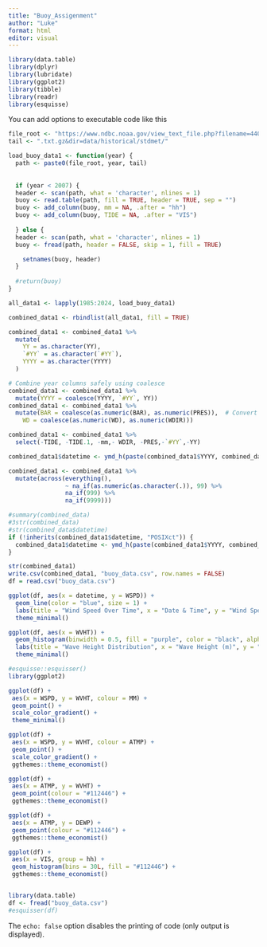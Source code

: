 ```yaml
---
title: "Buoy_Assigenment"
author: "Luke"
format: html
editor: visual
---
```


```r
library(data.table)
library(dplyr)
library(lubridate)
library(ggplot2)
library(tibble)
library(readr)
library(esquisse)
```

You can add options to executable code like this

```r
file_root <- "https://www.ndbc.noaa.gov/view_text_file.php?filename=44013h"
tail <- ".txt.gz&dir=data/historical/stdmet/"

load_buoy_data1 <- function(year) {
  path <- paste0(file_root, year, tail)
  
  
  if (year < 2007) {
  header <- scan(path, what = 'character', nlines = 1)
  buoy <- read.table(path, fill = TRUE, header = TRUE, sep = "")
  buoy <- add_column(buoy, mm = NA, .after = "hh")
  buoy <- add_column(buoy, TIDE = NA, .after = "VIS")
    
  } else {
  header <- scan(path, what = 'character', nlines = 1)  
  buoy <- fread(path, header = FALSE, skip = 1, fill = TRUE)

    setnames(buoy, header)
  }
  
  #return(buoy)
}

all_data1 <- lapply(1985:2024, load_buoy_data1)

combined_data1 <- rbindlist(all_data1, fill = TRUE)
```

```r
combined_data1 <- combined_data1 %>%
  mutate(
    YY = as.character(YY),
    `#YY` = as.character(`#YY`),
    YYYY = as.character(YYYY)
  )

# Combine year columns safely using coalesce
combined_data1 <- combined_data1 %>%
  mutate(YYYY = coalesce(YYYY, `#YY`, YY))
combined_data1 <- combined_data1 %>%
  mutate(BAR = coalesce(as.numeric(BAR), as.numeric(PRES)),  # Convert BAR and PRES to numeric
    WD = coalesce(as.numeric(WD), as.numeric(WDIR)))

combined_data1 <- combined_data1 %>%
  select(-TIDE, -TIDE.1, -mm,- WDIR, -PRES,-`#YY`,-YY)

combined_data1$datetime <- ymd_h(paste(combined_data1$YYYY, combined_data1$MM, combined_data1$DD, combined_data1$hh, sep = "-"))

combined_data1 <- combined_data1 %>%
  mutate(across(everything(), 
                ~ na_if(as.numeric(as.character(.)), 99) %>%
                na_if(999) %>%
                na_if(9999)))

#summary(combined_data)
#3str(combined_data)
#str(combined_data$datetime)
if (!inherits(combined_data1$datetime, "POSIXct")) {
  combined_data1$datetime <- ymd_h(paste(combined_data1$YYYY, combined_data1$MM, combined_data1$DD, combined_data1$hh, sep = "-"))
}
```

```r
str(combined_data1)
write.csv(combined_data1, "buoy_data.csv", row.names = FALSE)
df = read.csv("buoy_data.csv")

```

```r
ggplot(df, aes(x = datetime, y = WSPD)) +
  geom_line(color = "blue", size = 1) +
  labs(title = "Wind Speed Over Time", x = "Date & Time", y = "Wind Speed (knots)") +
  theme_minimal()
```

```r
ggplot(df, aes(x = WVHT)) +
  geom_histogram(binwidth = 0.5, fill = "purple", color = "black", alpha = 0.7) +
  labs(title = "Wave Height Distribution", x = "Wave Height (m)", y = "Count") +
  theme_minimal()

```

```r
#esquisse::esquisser()
library(ggplot2)

ggplot(df) +
 aes(x = WSPD, y = WVHT, colour = MM) +
 geom_point() +
 scale_color_gradient() +
 theme_minimal()

ggplot(df) +
 aes(x = WSPD, y = WVHT, colour = ATMP) +
 geom_point() +
 scale_color_gradient() +
 ggthemes::theme_economist()

ggplot(df) +
 aes(x = ATMP, y = WVHT) +
 geom_point(colour = "#112446") +
 ggthemes::theme_economist()

ggplot(df) +
 aes(x = ATMP, y = DEWP) +
 geom_point(colour = "#112446") +
 ggthemes::theme_economist()

ggplot(df) +
 aes(x = VIS, group = hh) +
 geom_histogram(bins = 30L, fill = "#112446") +
 ggthemes::theme_economist()


library(data.table)
df <- fread("buoy_data.csv")
#esquisser(df)
```

The `echo: false` option disables the printing of code (only output is displayed).
